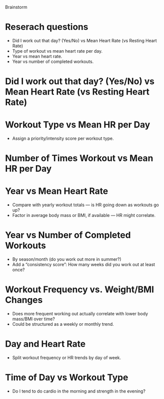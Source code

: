 Brainstorm 

# Reserach questions

- Did I work out that day? (Yes/No) vs Mean Heart Rate (vs Resting Heart Rate)
- Type of workout vs mean heart rate per day. 
- Year vs mean heart rate.
- Year vs number of completed workouts.

# Did I work out that day?  (Yes/No) vs Mean Heart Rate (vs Resting Heart Rate)


# Workout Type vs Mean HR per Day

- Assign a priority/intensity score per workout type.


# Number of Times Workout vs Mean HR per Day


# Year vs Mean Heart Rate

- Compare with yearly workout totals — is HR going down as workouts go up?
- Factor in average body mass or BMI, if available — HR might correlate.

# Year vs Number of Completed Workouts

- By season/month (do you work out more in summer?)
- Add a “consistency score”: How many weeks did you work out at least once?

# Workout Frequency vs. Weight/BMI Changes

- Does more frequent working out actually correlate with lower body mass/BMI over time?
- Could be structured as a weekly or monthly trend.

# Day and Heart Rate

- Split workout frequency or HR trends by day of week.

# Time of Day vs Workout Type

- Do I tend to do cardio in the morning and strength in the evening?

